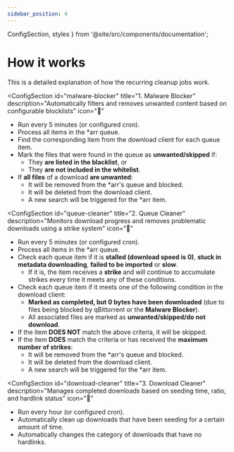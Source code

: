 ```yaml
---
sidebar_position: 4
---
```


  ConfigSection, 
  styles 
} from '@site/src/components/documentation';

# How it works

This is a detailed explanation of how the recurring cleanup jobs work.

<div className={styles.documentationPage}>

<div className={styles.section}>

<ConfigSection
  id="malware-blocker"
  title="1. Malware Blocker"
  description="Automatically filters and removes unwanted content based on configurable blocklists"
  icon="🚫"
>

- Run every 5 minutes (or configured cron).
- Process all items in the *arr queue.
- Find the corresponding item from the download client for each queue item.
- Mark the files that were found in the queue as **unwanted/skipped** if:
  - They **are listed in the blacklist**, or
  - They **are not included in the whitelist**.
- If **all files** of a download **are unwanted**:
  - It will be removed from the *arr's queue and blocked.
  - It will be deleted from the download client.
  - A new search will be triggered for the *arr item.

</ConfigSection>

<ConfigSection
  id="queue-cleaner"
  title="2. Queue Cleaner"
  description="Monitors download progress and removes problematic downloads using a strike system"
  icon="🧹"
>

- Run every 5 minutes (or configured cron).
- Process all items in the *arr queue.
- Check each queue item if it is **stalled (download speed is 0)**, **stuck in metadata downloading**, **failed to be imported** or **slow**.
  - If it is, the item receives a **strike** and will continue to accumulate strikes every time it meets any of these conditions.
- Check each queue item if it meets one of the following condition in the download client:
  - **Marked as completed, but 0 bytes have been downloaded** (due to files being blocked by qBittorrent or the **Malware Blocker**).
  - All associated files are marked as **unwanted/skipped/do not download**.
- If the item **DOES NOT** match the above criteria, it will be skipped.
- If the item **DOES** match the criteria or has received the **maximum number of strikes**:
  - It will be removed from the *arr's queue and blocked.
  - It will be deleted from the download client.
  - A new search will be triggered for the *arr item.

</ConfigSection>

<ConfigSection
  id="download-cleaner"
  title="3. Download Cleaner"
  description="Manages completed downloads based on seeding time, ratio, and hardlink status"
  icon="🧽"
>

- Run every hour (or configured cron).
- Automatically clean up downloads that have been seeding for a certain amount of time.
- Automatically changes the category of downloads that have no hardlinks.

</ConfigSection>

</div>

</div>